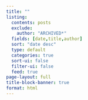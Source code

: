 ```yaml
---
title: ""
listing:
  contents: posts
  exclude:
    author: "ARCHIVED*"
  fields: [date,title,author]
  sort: "date desc"
  type: default
  categories: true
  sort-ui: false
  filter-ui: false
  feed: true
page-layout: full
title-block-banner: true
format: html
---
```

